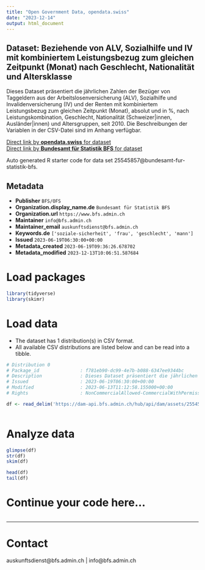 ```yaml
---
title: "Open Government Data, opendata.swiss"
date: "2023-12-14"
output: html_document
---
```


## Dataset: Beziehende von ALV, Sozialhilfe und IV mit kombiniertem Leistungsbezug zum gleichen Zeitpunkt (Monat) nach Geschlecht, Nationalität und Altersklasse

Dieses Dataset präsentiert die jährlichen Zahlen der Bezüger von Taggeldern aus der Arbeitslosenversicherung (ALV), Sozialhilfe und Invalidenversicherung (IV) und der Renten mit kombiniertem Leistungsbezug zum gleichen Zeitpunkt (Monat), absolut und in %, nach Leistungskombination, Geschlecht, Nationalität (Schweizer|innen, Ausländer|innen) und Altersgruppen, seit 2010. Die Beschreibungen der Variablen in der CSV-Datei sind im Anhang verfügbar.

[Direct link by **opendata.swiss** for dataset](https://opendata.swiss/de/dataset/beziehende-von-alv-sozialhilfe-und-iv-mit-kombiniertem-leistungsbezug-zum-gleichen-zeitpunkt-mo2)<br>
[Direct link by **Bundesamt für Statistik BFS** for dataset](https://www.bfs.admin.ch/asset/de/ts-x-13.06.02.03)

Auto generated R starter code for data set 25545857@bundesamt-fur-statistik-bfs.

## Metadata

- **Publisher** `BFS/OFS`
- **Organization.display_name.de** `Bundesamt für Statistik BFS`
- **Organization.url** `https://www.bfs.admin.ch`
- **Maintainer** `info@bfs.admin.ch`
- **Maintainer_email** `auskunftsdienst@bfs.admin.ch`
- **Keywords.de** `['soziale-sicherheit', 'frau', 'geschlecht', 'mann']`
- **Issued** `2023-06-19T06:30:00+00:00`
- **Metadata_created** `2023-06-19T09:36:26.678702`
- **Metadata_modified** `2023-12-13T10:06:51.587684`


# Load packages

```r

library(tidyverse)
library(skimr)

```

# Load data

-   The dataset has 1 distribution(s) in CSV format.
-   All available CSV distributions are listed below and can be read into a tibble.

```r

# Distribution 0
# Package_id               : f781eb90-dc99-4e7b-b088-6347ee9344bc
# Description              : Dieses Dataset präsentiert die jährlichen Zahlen der Bezüger von Taggeldern aus der Arbeitslosenversicherung (ALV), Sozialhilfe und Invalidenversicherung (IV) und der Renten mit kombiniertem Leistungsbezug zum gleichen Zeitpunkt (Monat), absolut und in %, nach Leistungskombination, Geschlecht, Nationalität (Schweizer\innen, Ausländer\innen) und Altersgruppen, seit 2010. Die Beschreibungen der Variablen in der CSV-Datei sind im Anhang verfügbar.
# Issued                   : 2023-06-19T06:30:00+00:00
# Modified                 : 2023-06-13T11:12:58.155000+00:00
# Rights                   : NonCommercialAllowed-CommercialWithPermission-ReferenceRequired

df <- read_delim('https://dam-api.bfs.admin.ch/hub/api/dam/assets/25545867/master')



```

# Analyze data

```r

glimpse(df)
str(df)
skim(df)

head(df)
tail(df)

```

# Continue your code here...

```r

```

------------------------------------------------------------------------

# Contact

auskunftsdienst@bfs.admin.ch | info@bfs.admin.ch
